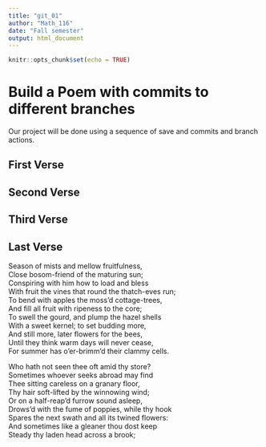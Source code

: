 ```yaml
---
title: "git_01"
author: "Math_116"
date: "Fall semester"
output: html_document
---
```


```r
knitr::opts_chunk$set(echo = TRUE)
```
# Build a Poem with commits to different branches
Our project will be done using a sequence of save and commits and branch actions.
<!-- Do not modify or change any text in "!--" bracketed areas such as this --- these are instructions to
you, if you change any of this the git program will notice it and compromise your git merging strategy !-->

## First Verse 
<!--Put the first five lines of a poem by Lewis Carrol in this section!-->

## Second Verse
<!--Put the first five lines of a poem by Robert Frost here!-->

## Third Verse
<!--Put the first two verses of The Walrus and the Carpenter here!-->

## Last Verse
<!--Put a short poem of your choice 8-20 lines,here!-->
Season of mists and mellow fruitfulness,  
   Close bosom-friend of the maturing sun;  
Conspiring with him how to load and bless  
   With fruit the vines that round the thatch-eves run;  
To bend with apples the moss'd cottage-trees,  
   And fill all fruit with ripeness to the core;  
      To swell the gourd, and plump the hazel shells  
   With a sweet kernel; to set budding more,  
And still more, later flowers for the bees,  
Until they think warm days will never cease,  
      For summer has o'er-brimm'd their clammy cells.  

Who hath not seen thee oft amid thy store?  
   Sometimes whoever seeks abroad may find  
Thee sitting careless on a granary floor,  
   Thy hair soft-lifted by the winnowing wind;  
Or on a half-reap'd furrow sound asleep,  
   Drows'd with the fume of poppies, while thy hook  
      Spares the next swath and all its twined flowers:  
And sometimes like a gleaner thou dost keep  
   Steady thy laden head across a brook;  
